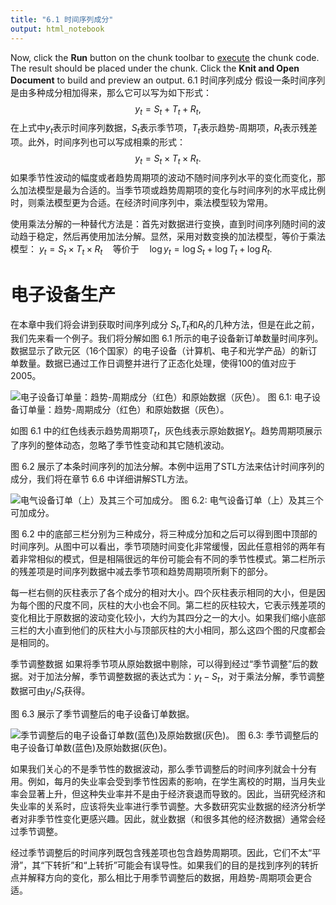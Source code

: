 ```yaml
---
title: "6.1 时间序列成分"
output: html_notebook
---
```


Now, click the **Run** button on the chunk toolbar to [execute](https://www.jetbrains.com/help/pycharm/r-markdown.html#run-r-code) the chunk code. The result should be placed under the chunk.
Click the **Knit and Open Document** to build and preview an output.
6.1 时间序列成分
假设一条时间序列是由多种成分相加得来，那么它可以写为如下形式：
$$
y_{t} = S_{t} + T_{t} + R_t,
$$
在上式中$y_{t}$表示时间序列数据，$S_{t}$表示季节项，$T_{t}$表示趋势-周期项，$R_t$表示残差项。此外，时间序列也可以写成相乘的形式：
$$
y_{t} = S_{t} \times T_{t} \times R_t.
$$
如果季节性波动的幅度或者趋势周期项的波动不随时间序列水平的变化而变化，那么加法模型是最为合适的。当季节项或趋势周期项的变化与时间序列的水平成比例时，则乘法模型更为合适。在经济时间序列中，乘法模型较为常用。

使用乘法分解的一种替代方法是：首先对数据进行变换，直到时间序列随时间的波动趋于稳定，然后再使用加法分解。显然，采用对数变换的加法模型，等价于乘法模型：
$y_{t} = S_{t} \times T_{t} \times R_t \quad\text{等价于}\quad
\log y_{t} = \log S_{t} + \log T_{t} + \log R_t.$

# 电子设备生产
在本章中我们将会讲到获取时间序列成分
$S_{t}$,$T_{t}$和$R_{t}$的几种方法，但是在此之前，我们先来看一个例子。我们将分解如图 6.1 所示的电子设备新订单数量时间序列。数据显示了欧元区（16个国家）的电子设备（计算机、电子和光学产品）的新订单数量。数据已通过工作日调整并进行了正态化处理，使得100的值对应于2005。

![电子设备订单量：趋势-周期成分（红色）和原始数据（灰色）。](https://otexts.com/fppcn/fpp_files/figure-html/elecequip-trend-1.png)
图 6.1: 电子设备订单量：趋势-周期成分（红色）和原始数据（灰色）。

如图 6.1 中的红色线表示趋势周期项$T_{t}$，灰色线表示原始数据$Y_{t}$。趋势周期项展示了序列的整体动态，忽略了季节性变动和其它随机波动。

图 6.2 展示了本条时间序列的加法分解。本例中运用了STL方法来估计时间序列的成分，我们将在章节 6.6 中详细讲解STL方法。

![电气设备订单（上）及其三个可加成分。](https://otexts.com/fppcn/fpp_files/figure-html/elecequip-stl-1.png)
图 6.2: 电气设备订单（上）及其三个可加成分。

图 6.2 中的底部三栏分别为三种成分，将三种成分加和之后可以得到图中顶部的时间序列。从图中可以看出，季节项随时间变化非常缓慢，因此任意相邻的两年有着非常相似的模式，但是相隔很远的年份可能会有不同的季节性模式。第二栏所示的残差项是时间序列数据中减去季节项和趋势周期项所剩下的部分。

每一栏右侧的灰柱表示了各个成分的相对大小。四个灰柱表示相同的大小，但是因为每个图的尺度不同，灰柱的大小也会不同。第二栏的灰柱较大，它表示残差项的变化相比于原数据的波动变化较小，大约为其四分之一的大小。如果我们缩小底部三栏的大小直到他们的灰柱大小与顶部灰柱的大小相同，那么这四个图的尺度都会是相同的。

季节调整数据
如果将季节项从原始数据中剔除，可以得到经过“季节调整”后的数据。对于加法分解，季节调整数据的表达式为：$y_{t}-S_{t}$，对于乘法分解，季节调整数据可由$y_{t}/S_{t}$获得。

图 6.3 展示了季节调整后的电子设备订单数据。

![季节调整后的电子设备订单数(蓝色)及原始数据(灰色)。](https://otexts.com/fppcn/fpp_files/figure-html/elecequip-sa-1.png)
图 6.3: 季节调整后的电子设备订单数(蓝色)及原始数据(灰色)。

如果我们关心的不是季节性的数据波动，那么季节调整后的时间序列就会十分有用。例如，每月的失业率会受到季节性因素的影响，在学生离校的时期，当月失业率会显著上升，但这种失业率并不是由于经济衰退而导致的。因此，当研究经济和失业率的关系时，应该将失业率进行季节调整。大多数研究实业数据的经济分析学者对非季节性变化更感兴趣。因此，就业数据（和很多其他的经济数据）通常会经过季节调整。

经过季节调整后的时间序列既包含残差项也包含趋势周期项。因此，它们不太“平滑”，其“下转折”和“上转折”可能会有误导性。如果我们的目的是找到序列的转折点并解释方向的变化，那么相比于用季节调整后的数据，用趋势-周期项会更合适。